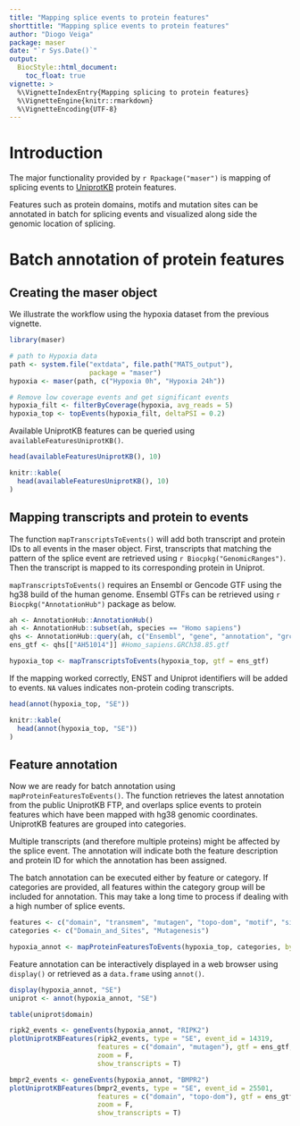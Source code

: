 ```yaml
---
title: "Mapping splice events to protein features"
shorttitle: "Mapping splice events to protein features"
author: "Diogo Veiga"
package: maser
date: "`r Sys.Date()`"
output:
  BiocStyle::html_document:
    toc_float: true  
vignette: >
  %\VignetteIndexEntry{Mapping splicing to protein features}
  %\VignetteEngine{knitr::rmarkdown}
  %\VignetteEncoding{UTF-8}
---
```


# Introduction

The major functionality provided by `r Rpackage("maser")` is mapping of splicing events to [UniprotKB](http://www.uniprot.org/) protein features.  

Features such as protein domains, motifs and mutation sites can be annotated in batch for splicing events and visualized along side the genomic location of splicing.  


# Batch annotation of protein features

## Creating the maser object
We illustrate the workflow using the hypoxia dataset from the previous vignette.

```r
library(maser)

# path to Hypoxia data
path <- system.file("extdata", file.path("MATS_output"),
                    package = "maser")
hypoxia <- maser(path, c("Hypoxia 0h", "Hypoxia 24h"))

# Remove low coverage events and get significant events
hypoxia_filt <- filterByCoverage(hypoxia, avg_reads = 5)
hypoxia_top <- topEvents(hypoxia_filt, deltaPSI = 0.2)

```

Available UniprotKB features can be queried using `availableFeaturesUniprotKB()`.

```r
head(availableFeaturesUniprotKB(), 10)
```

```r
knitr::kable(
  head(availableFeaturesUniprotKB(), 10)
)

```

## Mapping transcripts and protein to events 
The function `mapTranscriptsToEvents()` will add both transcript and protein IDs to all events in the maser object. First, transcripts that matching the pattern of the splice event are retrieved using `r Biocpkg("GenomicRanges")`. Then the transcript is mapped to its corresponding protein in Uniprot.  

`mapTranscriptsToEvents()` requires an Ensembl or Gencode GTF using the hg38 build of the human genome. Ensembl GTFs can be retrieved using `r Biocpkg("AnnotationHub")` package as below.

```r
ah <- AnnotationHub::AnnotationHub()
ah <- AnnotationHub::subset(ah, species == "Homo sapiens")
qhs <- AnnotationHub::query(ah, c("Ensembl", "gene", "annotation", "grch38"))
ens_gtf <- qhs[["AH51014"]] #Homo_sapiens.GRCh38.85.gtf
```

```r
hypoxia_top <- mapTranscriptsToEvents(hypoxia_top, gtf = ens_gtf)
```

If the mapping worked correctly, ENST and Uniprot identifiers will be added to events. `NA` values indicates non-protein coding transcripts.

```r
head(annot(hypoxia_top, "SE"))
```

```r
knitr::kable(
  head(annot(hypoxia_top, "SE"))
)
```

## Feature annotation

Now we are ready for batch annotation using `mapProteinFeaturesToEvents()`. The function retrieves the latest annotation from the public UniprotKB FTP, and overlaps splice events to protein features which have been mapped with hg38 genomic coordinates. UniprotKB features are grouped into categories.  

Multiple transcripts (and therefore multiple proteins) might be affected by the splice event. The annotation will indicate both the feature description and protein ID for which the annotation has been assigned. 

The batch annotation can be executed either by feature or category. If categories are provided, all features within the category group will be included for annotation. This may take a long time to process if dealing with a high number of splice events.

```r
features <- c("domain", "transmem", "mutagen", "topo-dom", "motif", "signal", "DNA-bind")
categories <- c("Domain_and_Sites", "Mutagenesis")

hypoxia_annot <- mapProteinFeaturesToEvents(hypoxia_top, categories, by = "category")

```

Feature annotation can be interactively displayed in a web browser using `display()` or retrieved as a `data.frame` using `annot()`.  

```r
display(hypoxia_annot, "SE")
uniprot <- annot(hypoxia_annot, "SE")
```

```r
table(uniprot$domain)
```

```r

ripk2_events <- geneEvents(hypoxia_annot, "RIPK2")
plotUniprotKBFeatures(ripk2_events, type = "SE", event_id = 14319, 
                      features = c("domain", "mutagen"), gtf = ens_gtf, 
                      zoom = F,
                      show_transcripts = T)

```

```r

bmpr2_events <- geneEvents(hypoxia_annot, "BMPR2")
plotUniprotKBFeatures(bmpr2_events, type = "SE", event_id = 25501, 
                      features = c("domain", "topo-dom"), gtf = ens_gtf, 
                      zoom = F,
                      show_transcripts = T)

```






